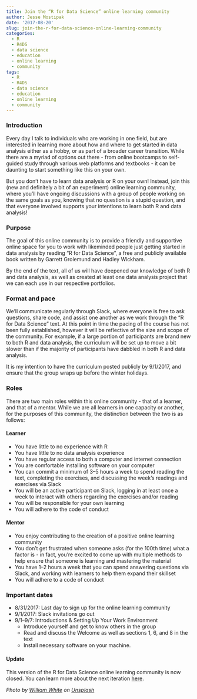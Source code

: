 ```yaml
---
title: Join the “R for Data Science” online learning community
author: Jesse Mostipak
date: '2017-08-20'
slug: join-the-r-for-data-science-online-learning-community
categories:
  - R
  - R4DS
  - data science
  - education
  - online learning
  - community
tags:
  - R
  - R4DS
  - data science
  - education
  - online learning
  - community
---
```


### Introduction  

Every day I talk to individuals who are working in one field, but are interested in learning more about how and where to get started in data analysis either as a hobby, or as part of a broader career transition. While there are a myriad of options out there - from online bootcamps to self-guided study through various web platforms and textbooks - it can be daunting to start something like this on your own.  

But you don’t have to learn data analysis or R on your own! Instead, join this (new and definitely a bit of an experiment) online learning community, where you’ll have ongoing discussions with a group of people working on the same goals as you, knowing that no question is a stupid question, and that everyone involved supports your intentions to learn both R and data analysis!  

### Purpose  
The goal of this online community is to provide a friendly and supportive online space for you to work with likeminded people just getting started in data analysis by reading “R for Data Science”, a free and publicly available book written by Garrett Grolemund and Hadley Wickham.  

By the end of the text, all of us will have deepened our knowledge of both R and data analysis, as well as created at least one data analysis project that we can each use in our respective portfolios.  

### Format and pace  
We’ll communicate regularly through Slack, where everyone is free to ask questions, share code, and assist one another as we work through the “R for Data Science” text.
At this point in time the pacing of the course has not been fully established, however it will be reflective of the size and scope of the community. For example, if a large portion of participants are brand new to both R and data analysis, the curriculum will be set up to move a bit slower than if the majority of participants have dabbled in both R and data analysis.  

It is my intention to have the curriculum posted publicly by 9/1/2017, and ensure that the group wraps up before the winter holidays.  

### Roles
There are two main roles within this online community - that of a learner, and that of a mentor. While we are all learners in one capacity or another, for the purposes of this community, the distinction between the two is as follows:  

#### Learner
* You have little to no experience with R
* You have little to no data analysis experience
* You have regular access to both a computer and internet connection
* You are comfortable installing software on your computer
* You can commit a minimum of 3–5 hours a week to spend reading the text, completing the exercises, and discussing the week’s readings and exercises via Slack
* You will be an active participant on Slack, logging in at least once a week to interact with others regarding the exercises and/or reading
* You will be responsible for your own learning
* You will adhere to the code of conduct

#### Mentor
* You enjoy contributing to the creation of a positive online learning community
* You don’t get frustrated when someone asks (for the 100th time) what a factor is - in fact, you’re excited to come up with multiple methods to help ensure that someone is learning and mastering the material
* You have 1–2 hours a week that you can spend answering questions via Slack, and working with learners to help them expand their skillset
* You will adhere to a code of conduct

### Important dates
* 8/31/2017: Last day to sign up for the online learning community
* 9/1/2017: Slack invitations go out
* 9/1–9/7: Introductions & Setting Up Your Work Environment
  + Introduce yourself and get to know others in the group
  + Read and discuss the Welcome as well as sections 1, 6, and 8 in the text
  + Install necessary software on your machine.

#### Update
This version of the R for Data Science online learning community is now closed. You can learn more about the next iteration [here](https://www.jessemaegan.com/post/r4ds-the-next-iteration/).

_Photo by <a href="https://unsplash.com/@wrwhite3?utm_source=unsplash&utm_medium=referral&utm_content=creditCopyText">William White</a> on <a href="https://unsplash.com/s/photos/community?utm_source=unsplash&utm_medium=referral&utm_content=creditCopyText">Unsplash</a>_
